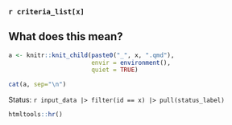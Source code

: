 ### `r criteria_list[x]`

::: {.callout-tip collapse="true"}
## What does this mean?

```r
a <- knitr::knit_child(paste0("_", x, ".qmd"),
                       envir = environment(),
                       quiet = TRUE)

cat(a, sep="\n")
```
:::

Status: `r input_data |> filter(id == x) |> pull(status_label)`

```r
htmltools::hr()
```